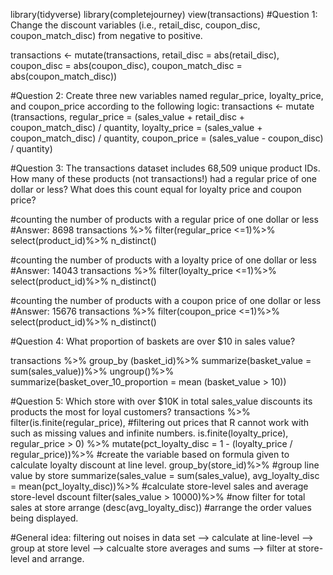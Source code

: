 library(tidyverse)
library(completejourney)
view(transactions)
#Question 1: Change the discount variables (i.e., retail_disc, coupon_disc, coupon_match_disc) from negative to positive.

transactions <- mutate(transactions, retail_disc = abs(retail_disc), coupon_disc = abs(coupon_disc), coupon_match_disc = abs(coupon_match_disc))

#Question 2: Create three new variables named regular_price, loyalty_price, and coupon_price according to the following logic: 
transactions <- mutate (transactions, regular_price = (sales_value + retail_disc + coupon_match_disc) / quantity, loyalty_price = (sales_value + coupon_match_disc) / quantity, coupon_price  = (sales_value - coupon_disc) / quantity)


#Question 3: The transactions dataset includes 68,509 unique product IDs. How many of these products (not transactions!) had a regular price of one dollar or less? What does this count equal for loyalty price and coupon price?

#counting the number of products with a regular price of one dollar or less
#Answer: 8698
transactions %>%
  filter(regular_price <=1)%>%
  select(product_id)%>%
  n_distinct()
  
#counting the number of products with a loyalty price of one dollar or less
#Answer: 14043
transactions %>%
  filter(loyalty_price <=1)%>%
  select(product_id)%>%
  n_distinct()

#counting the number of products with a coupon price of one dollar or less
#Answer: 15676
transactions %>%
  filter(coupon_price <=1)%>%
  select(product_id)%>%
  n_distinct()


#Question 4: What proportion of baskets are over $10 in sales value?
  
transactions %>%
  group_by (basket_id)%>%
  summarize(basket_value = sum(sales_value))%>%
  ungroup()%>%
  summarize(basket_over_10_proportion = mean (basket_value > 10))
 
#Question 5: Which store with over $10K in total sales_value discounts its products the most for loyal customers?
transactions %>%
  filter(is.finite(regular_price), #filtering out prices that R cannot work with such as missing values and infinite numbers.
         is.finite(loyalty_price), 
         regular_price > 0) %>%
  mutate(pct_loyalty_disc = 1 - (loyalty_price / regular_price))%>% #create the variable based on formula given to calculate loyalty discount at line level.
  group_by(store_id)%>% #group line value by store
  summarize(sales_value = sum(sales_value), 
            avg_loyalty_disc = mean(pct_loyalty_disc))%>% #calculate store-level sales and average store-level dscount
  filter(sales_value > 10000)%>% #now filter for total sales at store
  arrange (desc(avg_loyalty_disc)) #arrange the order values being displayed. 

#General idea: filtering out noises in data set --> calculate at line-level --> group at store level --> calcualte store averages and sums --> filter at store-level and arrange. 